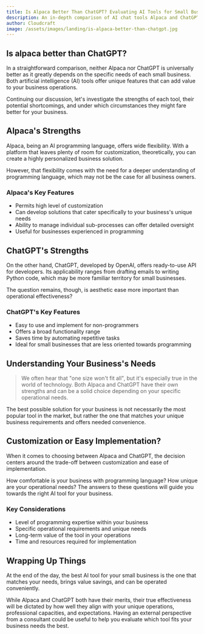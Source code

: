 ```yaml
---
title: Is Alpaca Better Than ChatGPT? Evaluating AI Tools for Small Businesses
description: An in-depth comparison of AI chat tools Alpaca and ChatGPT, their capabilities and what they bring to small businesses. 
author: Cloudcraft
image: /assets/images/landing/is-alpaca-better-than-chatgpt.jpg
---
```


## Is alpaca better than ChatGPT?

In a straightforward comparison, neither Alpaca nor ChatGPT is universally better as it greatly depends on the specific needs of each small business. Both artificial intelligence (AI) tools offer unique features that can add value to your business operations. 

Continuing our discussion, let's investigate the strengths of each tool, their potential shortcomings, and under which circumstances they might fare better for your business. 

<ServicesBlurb />

## Alpaca's Strengths

Alpaca, being an AI programming language, offers wide flexibility. With a platform that leaves plenty of room for customization, theoretically, you can create a highly personalized business solution. 

However, that flexibility comes with the need for a deeper understanding of programming language, which may not be the case for all business owners.

### Alpaca's Key Features

 * Permits high level of customization
 * Can develop solutions that cater specifically to your business's unique needs
 * Ability to manage individual sub-processes can offer detailed oversight
 * Useful for businesses experienced in programming

## ChatGPT's Strengths

On the other hand, ChatGPT, developed by OpenAI, offers ready-to-use API for developers. Its applicability ranges from drafting emails to writing Python code, which may be more familiar territory for small businesses. 

The question remains, though, is aesthetic ease more important than operational effectiveness?

### ChatGPT's Key Features

 * Easy to use and implement for non-programmers
 * Offers a broad functionality range
 * Saves time by automating repetitive tasks 
 * Ideal for small businesses that are less oriented towards programming


<GetStartedBlurb />

## Understanding Your Business's Needs

<blockquote>We often hear that "one size won't fit all", but it's especially true in the world of technology. Both Alpaca and ChatGPT have their own strengths and can be a solid choice depending on your specific operational needs.</blockquote>

The best possible solution for your business is not necessarily the most popular tool in the market, but rather the one that matches your unique business requirements and offers needed convenience.

## Customization or Easy Implementation?

When it comes to choosing between Alpaca and ChatGPT, the decision centers around the trade-off between customization and ease of implementation. 

How comfortable is your business with programming language? How unique are your operational needs? The answers to these questions will guide you towards the right AI tool for your business.

### Key Considerations

 * Level of programming expertise within your business
 * Specific operational requirements and unique needs
 * Long-term value of the tool in your operations
 * Time and resources required for implementation 

## Wrapping Up Things

At the end of the day, the best AI tool for your small business is the one that matches your needs, brings value savings, and can be operated conveniently. 

While Alpaca and ChatGPT both have their merits, their true effectiveness will be dictated by how well they align with your unique operations, professional capacities, and expectations. Having an external perspective from a consultant could be useful to help you evaluate which tool fits your business needs the best.